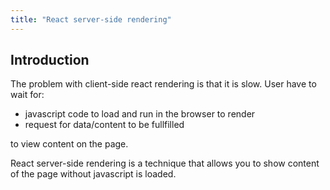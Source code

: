 ```yaml
---
title: "React server-side rendering"
---
```



## Introduction

The problem with client-side react rendering is that it is slow. User have to wait for:

- javascript code to load and run in the browser to render
- request for data/content to be fullfilled

to view content on the page.

React server-side rendering is a technique that allows you to show content of the page without javascript is loaded.
